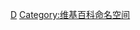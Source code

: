 {{Maintenance category|container=y|first=[[Wikipedia:草稿|维基百科草稿]]|
用于[[Wikipedia:草稿|草稿]]：命名空间的子分类
'''注意''': 用于标记草稿页面的模板不应分类于此。它们应该到中去[[:Category:Under-construction_templates|:Category:Under-construction templates]]。
}}

{{Commons category|Categories}}


[[Category:总览|D]]
[[Category:维基百科命名空间|Category:维基百科命名空间]]